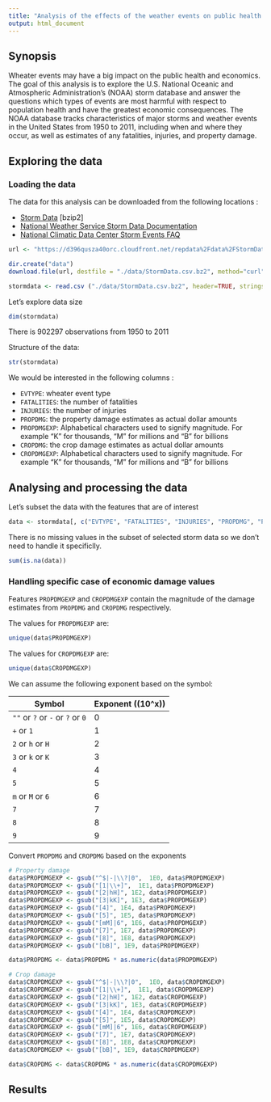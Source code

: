 ```yaml
---
title: "Analysis of the effects of the weather events on public health and economics accros the United States"
output: html_document
---
```


## Synopsis

Wheater events may have a big impact on the public health and economics. The goal of this analysis is to explore the U.S. National Oceanic and Atmospheric Administration's (NOAA) storm database and answer the questions which types of events are most harmful with respect to population health and have the greatest economic consequences. The NOAA database tracks characteristics of major storms and weather events in the United States from 1950 to 2011, including when and where they occur, as well as estimates of any fatalities, injuries, and property damage.

## Exploring the data

### Loading the data

The data for this analysis can be downloaded from the following locations :

* [Storm Data](https://d396qusza40orc.cloudfront.net/repdata%2Fdata%2FStormData.csv.bz2) [bzip2]
* [National Weather Service Storm Data Documentation](https://d396qusza40orc.cloudfront.net/repdata%2Fpeer2_doc%2Fpd01016005curr.pdf)
* [National Climatic Data Center Storm Events FAQ](https://d396qusza40orc.cloudfront.net/repdata%2Fpeer2_doc%2FNCDC%20Storm%20Events-FAQ%20Page.pdf)

```r
url <- "https://d396qusza40orc.cloudfront.net/repdata%2Fdata%2FStormData.csv.bz2"

dir.create("data")
download.file(url, destfile = "./data/StormData.csv.bz2", method="curl")

stormdata <- read.csv ("./data/StormData.csv.bz2", header=TRUE, stringsAsFactors=FALSE)
```

Let's explore data size

```r
dim(stormdata)
```

There is 902297 observations from 1950 to 2011

Structure of the data:

```r
str(stormdata)
```

We would be interested in the following columns :

* `EVTYPE`: wheater event type
* `FATALITIES`: the number of fatalities
* `INJURIES`: the number of injuries
* `PROPDMG`: the property damage estimates as actual dollar amounts
* `PROPDMGEXP`: Alphabetical characters used to signify magnitude. For example "K" for thousands, "M" for millions and "B" for billions
* `CROPDMG`: the crop damage estimates as actual dollar amounts
* `CROPDMGEXP`: Alphabetical characters used to signify magnitude. For example "K" for thousands, "M" for millions and "B" for billions

## Analysing and processing the data

Let's subset the data with the features that are of interest

```r
data <- stormdata[, c("EVTYPE", "FATALITIES", "INJURIES", "PROPDMG", "PROPDMGEXP","CROPDMG", "CROPDMGEXP")]
```

There is no missing values in the subset of selected storm data so we don't need to handle it specificlly.

```r
sum(is.na(data))
```

### Handling specific case of economic damage values

Features `PROPDMGEXP` and `CROPDMGEXP` contain the magnitude of the damage estimates from `PROPDMG` and `CROPDMG` respectively.

The values for `PROPDMGEXP` are:

```r
unique(data$PROPDMGEXP)
```

The values for `CROPDMGEXP` are:

```r
unique(data$CROPDMGEXP)
```

We can assume the following exponent based on the symbol:

Symbol|Exponent (\(10^x\))
--- | ---
`""` or `?` or `-` or `?` or `0`|0
`+` or `1`|1
`2` or `h` or `H`|2
`3` or `k` or `K`|3
`4`|4
`5`|5
`m` or `M` or `6`|6
`7`|7
`8`|8
`9`|9

Convert `PROPDMG` and `CROPDMG` based on the exponents

```r
# Property damage
data$PROPDMGEXP <- gsub("^$|-|\\?|0",  1E0, data$PROPDMGEXP)
data$PROPDMGEXP <- gsub("[1|\\+]",  1E1, data$PROPDMGEXP)
data$PROPDMGEXP <- gsub("[2|hH]", 1E2, data$PROPDMGEXP)
data$PROPDMGEXP <- gsub("[3|kK]", 1E3, data$PROPDMGEXP)
data$PROPDMGEXP <- gsub("[4]", 1E4, data$PROPDMGEXP) 
data$PROPDMGEXP <- gsub("[5]", 1E5, data$PROPDMGEXP) 
data$PROPDMGEXP <- gsub("[mM]|6", 1E6, data$PROPDMGEXP)
data$PROPDMGEXP <- gsub("[7]", 1E7, data$PROPDMGEXP)
data$PROPDMGEXP <- gsub("[8]", 1E8, data$PROPDMGEXP)
data$PROPDMGEXP <- gsub("[bB]", 1E9, data$PROPDMGEXP)

data$PROPDMG <- data$PROPDMG * as.numeric(data$PROPDMGEXP)

# Crop damage
data$CROPDMGEXP <- gsub("^$|-|\\?|0",  1E0, data$CROPDMGEXP)
data$CROPDMGEXP <- gsub("[1|\\+]",  1E1, data$CROPDMGEXP)
data$CROPDMGEXP <- gsub("[2|hH]", 1E2, data$CROPDMGEXP)
data$CROPDMGEXP <- gsub("[3|kK]", 1E3, data$CROPDMGEXP)
data$CROPDMGEXP <- gsub("[4]", 1E4, data$CROPDMGEXP) 
data$CROPDMGEXP <- gsub("[5]", 1E5, data$CROPDMGEXP) 
data$CROPDMGEXP <- gsub("[mM]|6", 1E6, data$CROPDMGEXP)
data$CROPDMGEXP <- gsub("[7]", 1E7, data$CROPDMGEXP)
data$CROPDMGEXP <- gsub("[8]", 1E8, data$CROPDMGEXP)
data$CROPDMGEXP <- gsub("[bB]", 1E9, data$CROPDMGEXP)

data$CROPDMG <- data$CROPDMG * as.numeric(data$CROPDMGEXP)
```

## Results

